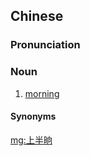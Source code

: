 ==Chinese==
{{zh-forms|type=12}}

===Pronunciation===
{{zh-pron
|m=shàngbànshǎng,er=y
|c=soeng6 bun3 hoeng2
|cat=n
}}

===Noun===
{{zh-noun}}

# {{lb|zh|informal}} [[morning]]

====Synonyms====
{{zh-dial|上午}}

[[mg:上半晌]]